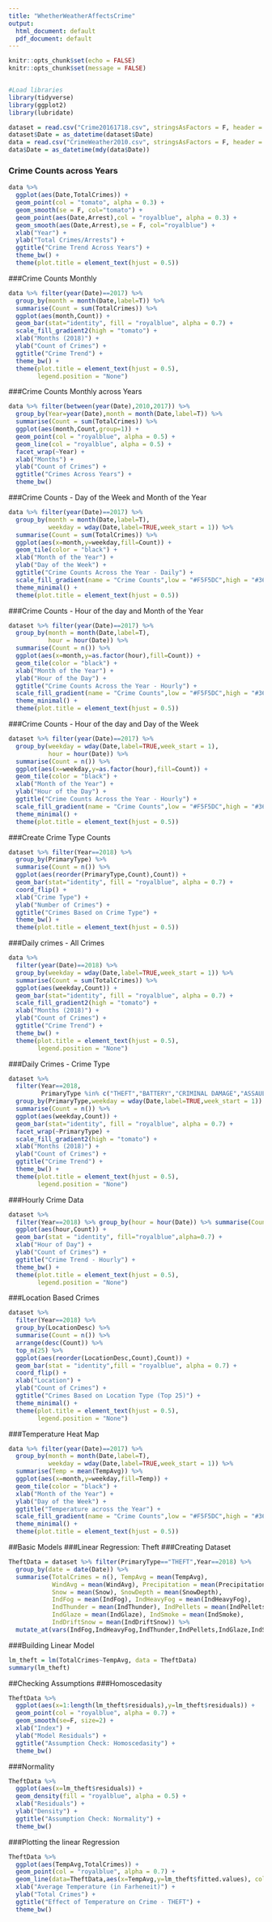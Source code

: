 ```yaml
---
title: "WhetherWeatherAffectsCrime"
output:
  html_document: default
  pdf_document: default
---
```


```r
knitr::opts_chunk$set(echo = FALSE)
knitr::opts_chunk$set(message = FALSE)
```

```r
```
```r
#Load libraries
library(tidyverse)
library(ggplot2)
library(lubridate)

dataset = read.csv("Crime20161718.csv", stringsAsFactors = F, header = T)
dataset$Date = as_datetime(dataset$Date)
data = read.csv("CrimeWeather2010.csv", stringsAsFactors = F, header = T)
data$Date = as_datetime(mdy(data$Date))
```

### Crime Counts across Years
```r
data %>%
  ggplot(aes(Date,TotalCrimes)) + 
  geom_point(col = "tomato", alpha = 0.3) + 
  geom_smooth(se = F, col="tomato") +
  geom_point(aes(Date,Arrest),col = "royalblue", alpha = 0.3) +
  geom_smooth(aes(Date,Arrest),se = F, col="royalblue") +
  xlab("Year") +
  ylab("Total Crimes/Arrests") +
  ggtitle("Crime Trend Across Years") +
  theme_bw() + 
  theme(plot.title = element_text(hjust = 0.5))
```

###Crime Counts Monthly
```r
data %>% filter(year(Date)==2017) %>%
  group_by(month = month(Date,label=T)) %>%
  summarise(Count = sum(TotalCrimes)) %>%
  ggplot(aes(month,Count)) + 
  geom_bar(stat="identity", fill = "royalblue", alpha = 0.7) +
  scale_fill_gradient2(high = "tomato") +
  xlab("Months (2018)") +
  ylab("Count of Crimes") +
  ggtitle("Crime Trend") +
  theme_bw() +
  theme(plot.title = element_text(hjust = 0.5),
        legend.position = "None")
```

###Crime Counts Monthly across Years
```r
data %>% filter(between(year(Date),2010,2017)) %>%
  group_by(Year=year(Date),month = month(Date,label=T)) %>%
  summarise(Count = sum(TotalCrimes)) %>%
  ggplot(aes(month,Count,group=1)) + 
  geom_point(col = "royalblue", alpha = 0.5) + 
  geom_line(col = "royalblue", alpha = 0.5) + 
  facet_wrap(~Year) +
  xlab("Months") +
  ylab("Count of Crimes") +
  ggtitle("Crimes Across Years") +
  theme_bw()
```

###Crime Counts - Day of the Week and Month of the Year
```r
data %>% filter(year(Date)==2017) %>%
  group_by(month = month(Date,label=T), 
           weekday = wday(Date,label=TRUE,week_start = 1)) %>%
  summarise(Count = sum(TotalCrimes)) %>% 
  ggplot(aes(x=month,y=weekday,fill=Count)) +
  geom_tile(color = "black") +
  xlab("Month of the Year") +
  ylab("Day of the Week") +
  ggtitle("Crime Counts Across the Year - Daily") +
  scale_fill_gradient(name = "Crime Counts",low = "#F5F5DC",high = "#36648B") +
  theme_minimal() +
  theme(plot.title = element_text(hjust = 0.5))
```

###Crime Counts - Hour of the day and Month of the Year
```r
dataset %>% filter(year(Date)==2017) %>%
  group_by(month = month(Date,label=T), 
           hour = hour(Date)) %>%
  summarise(Count = n()) %>% 
  ggplot(aes(x=month,y=as.factor(hour),fill=Count)) +
  geom_tile(color = "black") +
  xlab("Month of the Year") +
  ylab("Hour of the Day") +
  ggtitle("Crime Counts Across the Year - Hourly") +
  scale_fill_gradient(name = "Crime Counts",low = "#F5F5DC",high = "#36648B") +
  theme_minimal() +
  theme(plot.title = element_text(hjust = 0.5))
```

###Crime Counts - Hour of the day and Day of the Week
```r
dataset %>% filter(year(Date)==2017) %>%
  group_by(weekday = wday(Date,label=TRUE,week_start = 1), 
           hour = hour(Date)) %>%
  summarise(Count = n()) %>% 
  ggplot(aes(x=weekday,y=as.factor(hour),fill=Count)) +
  geom_tile(color = "black") +
  xlab("Month of the Year") +
  ylab("Hour of the Day") +
  ggtitle("Crime Counts Across the Year - Hourly") +
  scale_fill_gradient(name = "Crime Counts",low = "#F5F5DC",high = "#36648B") +
  theme_minimal() +
  theme(plot.title = element_text(hjust = 0.5))
```

###Create Crime Type Counts
```r
dataset %>% filter(Year==2018) %>% 
  group_by(PrimaryType) %>% 
  summarise(Count = n()) %>%
  ggplot(aes(reorder(PrimaryType,Count),Count)) + 
  geom_bar(stat="identity", fill = "royalblue", alpha = 0.7) + 
  coord_flip() +
  xlab("Crime Type") +
  ylab("Number of Crimes") +
  ggtitle("Crimes Based on Crime Type") +
  theme_bw() +
  theme(plot.title = element_text(hjust = 0.5))
```

###Daily crimes - All Crimes
```r
data %>% 
  filter(year(Date)==2018) %>% 
  group_by(weekday = wday(Date,label=TRUE,week_start = 1)) %>%
  summarise(Count = sum(TotalCrimes)) %>%
  ggplot(aes(weekday,Count)) + 
  geom_bar(stat="identity", fill = "royalblue", alpha = 0.7) +
  scale_fill_gradient2(high = "tomato") +
  xlab("Months (2018)") +
  ylab("Count of Crimes") +
  ggtitle("Crime Trend") +
  theme_bw() +
  theme(plot.title = element_text(hjust = 0.5),
        legend.position = "None")
```

###Daily Crimes - Crime Type
```r
dataset %>% 
  filter(Year==2018,
         PrimaryType %in% c("THEFT","BATTERY","CRIMINAL DAMAGE","ASSAULT","ROBBERY")) %>% 
  group_by(PrimaryType,weekday = wday(Date,label=TRUE,week_start = 1)) %>%
  summarise(Count = n()) %>%
  ggplot(aes(weekday,Count)) + 
  geom_bar(stat="identity", fill = "royalblue", alpha = 0.7) +
  facet_wrap(~PrimaryType) +
  scale_fill_gradient2(high = "tomato") +
  xlab("Months (2018)") +
  ylab("Count of Crimes") +
  ggtitle("Crime Trend") +
  theme_bw() +
  theme(plot.title = element_text(hjust = 0.5),
        legend.position = "None")
```

###Hourly Crime Data
```r
dataset %>% 
  filter(Year==2018) %>% group_by(hour = hour(Date)) %>% summarise(Count = n()) %>%
  ggplot(aes(hour,Count)) + 
  geom_bar(stat = "identity", fill="royalblue",alpha=0.7) +
  xlab("Hour of Day") +
  ylab("Count of Crimes") +
  ggtitle("Crime Trend - Hourly") +
  theme_bw() +
  theme(plot.title = element_text(hjust = 0.5),
        legend.position = "None")
```

###Location Based Crimes
```r
dataset %>% 
  filter(Year==2018) %>% 
  group_by(LocationDesc) %>% 
  summarise(Count = n()) %>%
  arrange(desc(Count)) %>%
  top_n(25) %>%
  ggplot(aes(reorder(LocationDesc,Count),Count)) + 
  geom_bar(stat = "identity",fill = "royalblue", alpha = 0.7) +
  coord_flip() + 
  xlab("Location") +
  ylab("Count of Crimes") +
  ggtitle("Crimes Based on Location Type (Top 25)") +
  theme_minimal() +
  theme(plot.title = element_text(hjust = 0.5),
        legend.position = "None")
```

###Temperature Heat Map
```r
data %>% filter(year(Date)==2017) %>%
  group_by(month = month(Date,label=T), 
           weekday = wday(Date,label=TRUE,week_start = 1)) %>%
  summarise(Temp = mean(TempAvg)) %>% 
  ggplot(aes(x=month,y=weekday,fill=Temp)) +
  geom_tile(color = "black") +
  xlab("Month of the Year") +
  ylab("Day of the Week") +
  ggtitle("Temperature across the Year") +
  scale_fill_gradient(name = "Crime Counts",low = "#F5F5DC",high = "#36648B") +
  theme_minimal() +
  theme(plot.title = element_text(hjust = 0.5))
```

##Basic Models
###Linear Regression: Theft
###Creating Dataset
```r
TheftData = dataset %>% filter(PrimaryType=="THEFT",Year==2018) %>%
  group_by(date = date(Date)) %>%
  summarise(TotalCrimes = n(), TempAvg = mean(TempAvg), 
            WindAvg = mean(WindAvg), Precipitation = mean(Precipitation),
            Snow = mean(Snow), SnowDepth = mean(SnowDepth), 
            IndFog = mean(IndFog), IndHeavyFog = mean(IndHeavyFog),
            IndThunder = mean(IndThunder), IndPellets = mean(IndPellets),
            IndGlaze = mean(IndGlaze), IndSmoke = mean(IndSmoke),
            IndDriftSnow = mean(IndDriftSnow)) %>%
  mutate_at(vars(IndFog,IndHeavyFog,IndThunder,IndPellets,IndGlaze,IndSmoke,IndDriftSnow), factor)
```
###Building Linear Model
```r
lm_theft = lm(TotalCrimes~TempAvg, data = TheftData)
summary(lm_theft)
```

##Checking Assumptions
###Homoscedasity
```r
TheftData %>% 
  ggplot(aes(x=1:length(lm_theft$residuals),y=lm_theft$residuals)) + 
  geom_point(col = "royalblue", alpha = 0.7) + 
  geom_smooth(se=F, size=2) +
  xlab("Index") +
  ylab("Model Residuals") +
  ggtitle("Assumption Check: Homoscedasity") +
  theme_bw()
```

###Normality
```r
TheftData %>% 
  ggplot(aes(x=lm_theft$residuals)) + 
  geom_density(fill = "royalblue", alpha = 0.5) + 
  xlab("Residuals") +
  ylab("Density") +
  ggtitle("Assumption Check: Normality") +
  theme_bw()
```

###Plotting the linear Regression
```r
TheftData %>%
  ggplot(aes(TempAvg,TotalCrimes)) + 
  geom_point(col = "royalblue", alpha = 0.7) +
  geom_line(data=TheftData,aes(x=TempAvg,y=lm_theft$fitted.values), color = "royalblue",size = 2) +
  xlab("Average Temperature (in Farheneit)") +
  ylab("Total Crimes") +
  ggtitle("Effect of Temperature on Crime - THEFT") +
  theme_bw()
```
